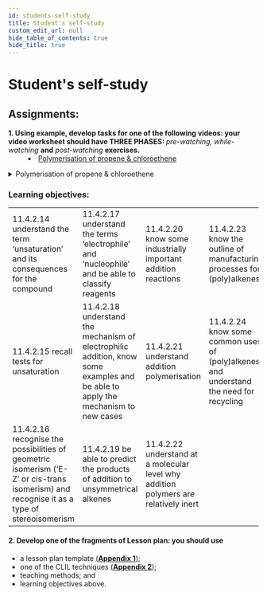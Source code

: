 ```yaml
---
id: students-self-study
title: Student's self-study
custom_edit_url: null
hide_table_of_contents: true
hide_title: true
---
```



<Theme alkenes />

# Student's self-study

## Assignments:

<dl>
  <dt>
    <strong>
      1. Using example, develop tasks for one of the following videos: your
      video worksheet should have THREE PHASES:
    </strong>
    <em> pre-watching, while-watching</em> <strong>and</strong> <em>
      post-watching
    </em> <strong>exercises.</strong>
  </dt>
  <dd>
    <li>
      <a href="#Polymerisation">Polymerisation of propene & chloroethene</a>
    </li>
  </dd>
</dl>

<details>
  <summary id="Polymerisation">
    Polymerisation of propene & chloroethene
  </summary>
  <Player url="https://youtu.be/nz1ucI6gCIg" />
</details>

### Learning objectives:

<table>
  <tr>
    <td>
      11.4.2.14 understand the term ‘unsaturation’ and its consequences for the
      compound
    </td>
    <td>
      11.4.2.17 understand the terms ‘electrophile’ and ‘nucleophile’ and be
      able to classify reagents
    </td>
    <td>11.4.2.20 know some industrially important addition reactions</td>
    <td>
      11.4.2.23 know the outline of manufacturing processes for (poly)alkenes
    </td>
  </tr>
  <tr>
    <td>11.4.2.15 recall tests for unsaturation</td>
    <td>
      11.4.2.18 understand the mechanism of electrophilic addition, know some
      examples and be able to apply the mechanism to new cases
    </td>
    <td>11.4.2.21 understand addition polymerisation</td>
    <td>
      11.4.2.24 know some common uses of (poly)alkenes and understand the need
      for recycling
    </td>
  </tr>
  <tr>
    <td>
      11.4.2.16 recognise the possibilities of geometric isomerism (‘E-Z’ or
      cis-trans isomerism) and recognise it as a type of stereoisomerism
    </td>
    <td>
      11.4.2.19 be able to predict the products of addition to unsymmetrical
      alkenes
    </td>
    <td>
      11.4.2.22 understand at a molecular level why addition polymers are
      relatively inert
    </td>
    <td></td>
  </tr>
</table>

#### 2. Develop one of the fragments of Lesson plan: you should use

- a lesson plan template [(**Appendix 1**)](../appendix/1);
- one of the CLIL techniques [(**Appendix 2**)](../appendix/2);
- teaching methods; and
- learning objectives above.
